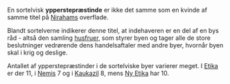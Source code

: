 {{title:Ypperstepræstinde (sortelvisk)}}
{{author:Laura Holmegaard}}
{{timestamp:2009-09-18T15:22:06Z}}
{{copyright:Ypperstepræstinde (sortelvisk)}}
En sortelvisk '''ypperstepræstinde''' er ikke det samme som en kvinde af samme titel på [[Niraham|Nirahams]] overflade.

Blandt sortelverne indikerer denne titel, at indehaveren er en del af en bys råd - altså den samling [[husfrue|husfruer]], som styrer byen og tager alle de store beslutninger vedrørende dens handelsaftaler med andre byer, hvornår byen skal i krig og deslige.

Antallet af ypperstepræstinder i de sortelviske byer varierer meget. I [[Etika]] er der 11, i [[Nemis]] 7 og i [[Kaukazil]] 8, mens [[Ny Etika]] har 10.